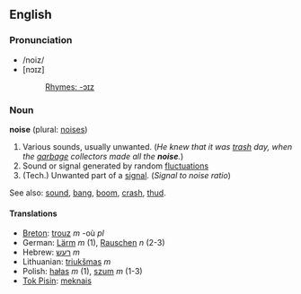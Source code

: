 ==English==
===Pronunciation===
*/noiz/
*[nɔɪz]
*:[[Rhymes:English:-ɔɪz|Rhymes: -ɔɪz]]
===Noun===
'''noise''' (plural: [[noises]])

#Various sounds, usually unwanted.  (''He knew that it was [[trash]] day, when the [[garbage]] collectors made all the '''noise'''.'')
#Sound or signal generated by random [[fluctuation]]s
#(Tech.) Unwanted part of a [[signal]]. (''Signal to noise ratio'')

See also: [[sound]], [[bang]], [[boom]], [[crash]], [[thud]].

====Translations====
*[[Breton]]: [[trouz]] ''m'' -où ''pl''
*German: [[Lärm]] ''m'' (1), [[Rauschen]] ''n'' (2-3)
*Hebrew: [[רעש]] ''m''
*Lithuanian: [[triukšmas]] ''m''
*Polish: [[hałas]] ''m'' (1), [[szum]] ''m'' (1-3)
*[[Tok Pisin]]: [[meknais]]